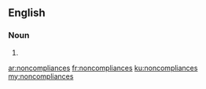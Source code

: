 ==English==

===Noun===
{{head|en|noun plural form}}

# {{plural of|noncompliance|lang=en}}

[[ar:noncompliances]]
[[fr:noncompliances]]
[[ku:noncompliances]]
[[my:noncompliances]]